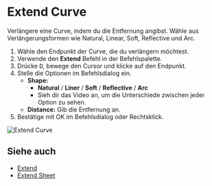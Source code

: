 
# Extend Curve

<Reference shortcut="" command="Extend Curve" button="" />

Verlängere eine Curve, indem du die Entfernung angibst. Wähle aus Verlängerungsformen wie Natural, Linear, Soft, Reflective und Arc.

1. Wähle den Endpunkt der Curve, die du verlängern möchtest.
2. Verwende den **Extend** Befehl in der Befehlspalette.
3. Drücke <kbd>D</kbd>, bewege den Cursor und klicke auf den Endpunkt.
4. Stelle die Optionen im Befehlsdialog ein.
   - **Shape:**
      - **Natural** / **Liner** /  **Soft** /  **Reflective** / **Arc**
      - Sieh dir das Video an, um die Unterschiede zwischen jeder Option zu sehen.
   - **Distance:** Gib die Entfernung an.
5. Bestätige mit OK im Befehlsdialog oder Rechtsklick.

![Extend Curve](/img/extend-curve.gif)

## Siehe auch
- [Extend](./extend)
- [Extend Sheet](../solid/extend-sheet)